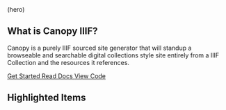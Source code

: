 <div className="w-full bg-slate-50 border-b border-slate-200">
  <div className="mx-auto max-w-content w-full px-4 py-10">
    <div className="text-slate-600">(hero)</div>
  </div>
</div>

## What is Canopy IIIF?

Canopy is a purely IIIF sourced site generator that will standup a browseable and searchable digital collections style site entirely from a IIIF Collection and the resources it references.

<div className="mt-4 space-x-2 space-y-2">
  <a
    href="/getting-started"
    className="inline-flex items-center px-4 py-2 rounded-md bg-brand-600 text-white hover:bg-brand-700 focus:outline-none focus:ring-2 focus:ring-brand-500"
  >
    Get Started
  </a>
  <a
    href="/docs"
    className="inline-flex items-center px-4 py-2 rounded-md border border-slate-300 text-slate-800 hover:bg-slate-50 focus:outline-none focus:ring-2 focus:ring-brand-500"
  >
    Read Docs
  </a>
  <a
    href="https://github.com/canopy-iiif"
    className="inline-flex items-center px-4 py-2 rounded-md border border-slate-300 text-slate-800 hover:bg-slate-50 focus:outline-none focus:ring-2 focus:ring-brand-500"
  >
    View Code
  </a>
</div>

## Highlighted Items

<RelatedItems top={3} />
